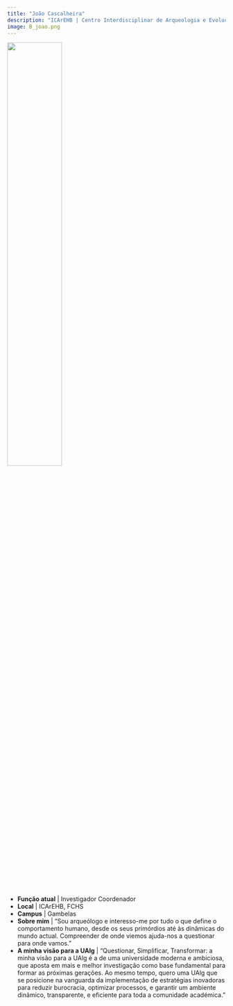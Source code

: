 ```yaml
---
title: "João Cascalheira"
description: "ICArEHB | Centro Interdisciplinar de Arqueologia e Evolução do Comportamento Humano"
image: B_joao.png
---
```


![](B_joao.png){width=50%}

-   **Função atual** | Investigador Coordenador 
-   **Local** | ICArEHB, FCHS
-   **Campus** | Gambelas
-   **Sobre mim** | "Sou arqueólogo e interesso-me por tudo o que define o comportamento humano, desde os seus primórdios até às dinâmicas do mundo actual. Compreender de onde viemos ajuda-nos a questionar para onde vamos."
-   **A minha visão para a UAlg** | "Questionar, Simplificar, Transformar: a minha visão para a UAlg é a de uma universidade moderna e ambiciosa, que aposta em mais e melhor investigação como base fundamental para formar as próximas gerações. Ao mesmo tempo, quero uma UAlg que se posicione na vanguarda da implementação de estratégias inovadoras para reduzir burocracia, optimizar processos, e garantir um ambiente dinâmico, transparente, e eficiente para toda a comunidade académica."

